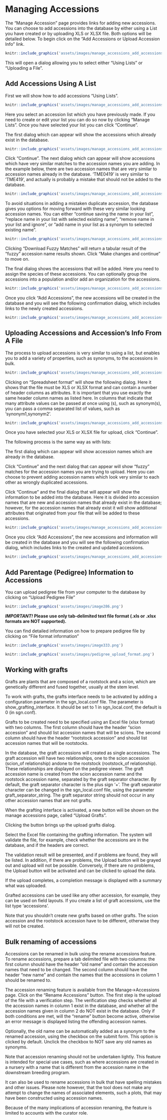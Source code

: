 # Managing Accessions

The “Manage Accession” page provides links for adding new accessions.
You can choose to add accessions into the database by either using a List you have created or by uploading XLS or XLSX file. Both options will be detailed below.
To begin click on the "Add Accessions or Upload Accession Info" link.

```r
knitr::include_graphics('assets/images/manage_accessions_add_accessions_link.png')
```

This will open a dialog allowing you to select either "Using Lists" or "Uploading a File".

## Add Accessions Using A List

First we will show how to add accessions "Using Lists".

```r
knitr::include_graphics('assets/images/manage_accessions_add_accessions_using_lists.png')
```

Here you select an accession list which you have previously made. If you need to create or edit your list you can do so now by clicking "Manage Lists".
Once you have selected your list you can click "Continue".

The first dialog which can appear will show the accessions which already exist in the database.

```r
knitr::include_graphics('assets/images/manage_accessions_add_accessions_found.png')
```

Click "Continue". The next dialog which can appear will show accessions which have very similar matches to the accession names you are adding.
In the example below, there are two accession names that are very similar to accession names already in the database. 'TME0419' is very similar to 'TME419', and actually is probably a mistake that should not be added to the database.

```r
knitr::include_graphics('assets/images/manage_accessions_add_accessions_fuzzy.png')
```

To avoid situations in adding a mistaken duplicate accession, the database gives you options for moving forward with these very similar looking accession names. You can either "continue saving the name in your list", "replace name in your list with selected existing name", "remove name in your list and ignore", or "add name in your list as a synonym to selected existing name".

```r
knitr::include_graphics('assets/images/manage_accessions_add_accessions_fuzzy_options.png')
```

Clicking "Download Fuzzy Matches" will return a tabular result of the "fuzzy" accession name results shown.
Click "Make changes and continue" to move on.

The final dialog shows the accessions that will be added. Here you need to assign the species of these accessions. You can optionally group the accessions into a population and/or add an organization for the accessions.

```r
knitr::include_graphics('assets/images/manage_accessions_add_accessions_complete_using_list.png')
```

Once you click "Add Accessions", the new accessions will be created in the database and you will see the following confirmation dialog, which includes links to the newly created accessions.

```r
knitr::include_graphics('assets/images/manage_accessions_add_accessions_saved.png')
```

## Uploading Accessions and Accession's Info From A File

The process to upload accessions is very similar to using a list, but enables you to add a variety of properties, such as synonyms, to the accessions in bulk.

```r
knitr::include_graphics('assets/images/manage_accessions_add_accessions_using_file.png')
```

Clicking on "Spreadsheet format" will show the following dialog.
Here it shows that the file must be XLS or XLSX format and can contain a number of header columns as attributes. It is important that you use exactly the same header column names as listed here. In columns that indicate that many attribute values can be passed at once using (s), such as synonym(s), you can pass a comma separated list of values, such as 'synonym1,synonym2'.

```r
knitr::include_graphics('assets/images/manage_accessions_add_accessions_spreadsheet_info.png')
```

Once you have selected your XLS or XLSX file for upload, click "Continue".

The following process is the same way as with lists:

The first dialog which can appear will show accession names which are already in the database.

Click "Continue" and the next dialog that can appear will show "fuzzy" matches for the accession names you are trying to upload. Here you can choose to prevent adding accession names which look very similar to each other as wrongly duplicated accessions.

Click "Continue" and the final dialog that will appear will show the information to be added into the database. Here it is divided into accession names that are new and accession names that already exist in the database; however, for the accession names that already exist it will show additional attributes that originated from your file that will be added to these accessions.

```r
knitr::include_graphics('assets/images/manage_accessions_add_accessions_complete_using_file.png')
```

Once you click "Add Accessions", the new accessions and information will be created in the database and you will see the following confirmation dialog, which includes links to the created and updated accessions.

```r
knitr::include_graphics('assets/images/manage_accessions_add_accessions_saved.png')
```


## Add Parentage (Pedigree) Information to Accessions

You can upload pedigree file from your computer to the database by clicking on “Upload Pedigree File”

```r
knitr::include_graphics('assets/images/image286.png')
```

***IMPORTANT!* Please use only tab-delimited text file format (.xls or .xlsx formats are NOT supported).**

You can find detailed information on how to prepare pedigree file by clicking on “File format information”

```r
knitr::include_graphics('assets/images/image333.png')
```
```r
knitr::include_graphics('assets/images/pedigree_upload_format.png')
```


## Working with grafts

Grafts are plants that are composed of a rootstock and a scion, which are genetically different and fused together, usually at the stem level.

To work with grafts, the grafts interface needs to be activated by adding a configuration parameter in the sgn_local.conf file. The parameter is show_grafting_interface. It should be set to 1 in sgn_local.conf, the default is 0 (in sgn.conf).

Grafts to be created need to be specified using an Excel file (xlsx format) with two columns. The first column should have the header "scion accession" and should list accession names that will be scions. The second column should have the header "rootstock accession" and should list accession names that will be rootstocks.

In the database, the graft accessions will created as single accessions. The graft accession will have two relationships, one to the scion accession (scion_of relationship) andone to the rootstock (rootstock_of relationship). These relationships are displayed on the pedigree viewer. The graft accession name is created from the scion accession name and the rootstock accession name, separated by the graft separator character. By default, the graft separator character is the plus sign '+'. The graft separator character can be changed in the sgn_local.conf file, using the parameter graft_separator_string. The graft separator string should not occur in any other accession names that are not grafts.

When the grafting interface is activated, a new button will be shown on the manage accessions page, called "Upload Grafts".

Clicking the button brings up the upload grafts dialog.

Select the Excel file containing the grafting information. The system will validate the file, for example, check whether the accessions are in the database, and if the headers are correct.

The validation result will be presented, and if problems are found, they will be listed. In addition, if there are problems, the Upload button will be grayed out and upload will not be possible. Conversely, if there are no problems, the Upload button will be activated and can be clicked to upload the data.

If the upload completes, a completion message is displayed with a summary what was uploaded.

Grafted accessions can be used like any other accession, for example, they can be used on field layouts. If you create a list of graft accessions, use the list type 'accessions'.

Note that you shouldn't create new grafts based on other grafts. The scion accession and the rootstock accession have to be different, otherwise they will not be created.

## Bulk renaming of accessions

Accessions can be renamed in bulk using the rename accessions feature. To rename accessions, prepare a tab delimited file with two columns: the first column should have the header "old name" and contain the accession names that need to be changed. The second column should have the header "new name" and contain the names that the accessions in column 1 should be renamed to.

The accession renaming feature is available from the Manage->Accessions page. Click on the "Rename Accessions" button. The first step is the upload of the file with a verification step. The verification step checks whether all the accession names in column 1 exist in the database, and whether all the accession names given in column 2 do NOT exist in the database. Only if both conditions are met, will the "rename" button become active, otherwise an error message is displayed listing the offending accession names.

Optionally, the old name can be automatically added as a synonym to the renamed accession, using the checkbox on the submit form. This option is clicked by default. Unclick the checkbox to NOT save any old names as synonyms.

Note that accession renaming should not be undertaken lightly. This feature is intended for special use cases, such as where accessions are created in a nursery with a name that is different from the accession name in the downstream breeding program.

It can also be used to rename accessions in bulk that have spelling mistakes and other issues. Please note however, that the tool does not make any attempt to change the names of associated elements, such a plots, that may have been constructed using accession names.

Because of the many implications of accession renaming, the feature is limited to accounts with the curator role.








